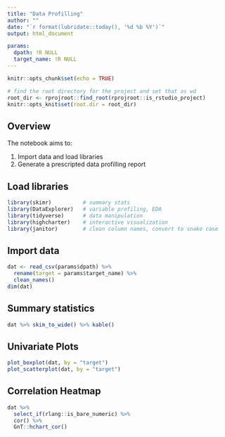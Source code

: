 ```yaml
---
title: "Data Profilling"
author: ""
date: "`r format(lubridate::today(), '%d %b %Y')`"
output: html_document

params:
  dpath: !R NULL
  target_name: !R NULL
---
```


```r
knitr::opts_chunk$set(echo = TRUE)

# find the root directory for the project and set that as wd
root_dir <- rprojroot::find_root(rprojroot::is_rstudio_project)
knitr::opts_knit$set(root.dir = root_dir)
```

## Overview

The notebook aims to:

1. Import data and load libraries
2. Generate a prescripted data profilling report


## Load libraries

```r
library(skimr)          # summary stats
library(DataExplorer)   # variable profiling, EDA
library(tidyverse)      # data manipulation
library(highcharter)    # interactive visualization
library(janitor)        # clean column names, convert to snake case
```

## Import data 

```r
dat <- read_csv(params$dpath) %>% 
  rename(target = params$target_name) %>% 
  clean_names()
dim(dat)
```


## Summary statistics

```r
dat %>% skim_to_wide() %>% kable()
```


## Univariate Plots

```r
plot_boxplot(dat, by = "target")
plot_scatterplot(dat, by = "target")
```

## Correlation Heatmap

```r
dat %>% 
  select_if(rlang::is_bare_numeric) %>% 
  cor() %>% 
  GnT::hchart_cor()
```
